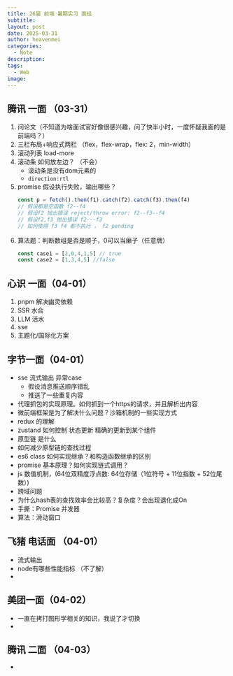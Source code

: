 ```yaml
---
title: 26届 前端 暑期实习 面经
subtitle: 
layout: post
date: 2025-03-31
author: heavenmei
categories:
  - Note
description: 
tags:
  - Web
image:
---
```

## 腾讯 一面 （03-31）
1. 问论文（不知道为啥面试官好像很感兴趣，问了快半小时，一度怀疑我面的是前端吗？）
2. 三栏布局+响应式两栏 （flex，flex-wrap，flex: 2，min-width）
3. 滚动列表 load-more
4. 滚动条 如何放左边？ （不会）
	- 滚动条是没有dom元素的
	- `direction:rtl` 
5. promise 假设执行失败，输出哪些？
	```js
	const p = fetch().then(f1).catch(f2).catch(f3).then(f4)
	// 假设都是空函数 f2--f4
	// 假设f2 抛出错误 reject/throw error: f2--f3--f4
	// 假设f2,f3 抛出错误 f2---f3
	// 如何使得 f3 f4 都不执行 ， f2 pending
	```
6. 算法题：判断数组是否是顺子，0可以当癞子（任意牌）
	```js
	const case1 = [2,0,4,1,5] // true
	const case2 = [1,3,4,5] //false
	```



## 心识 一面（04-01）

1. pnpm 解决幽灵依赖
2. SSR 水合
3. LLM 活水
4. sse
5. 主题化/国际化方案


## 字节一面（04-01）

- sse 流式输出 异常case
	- 假设消息推送顺序错乱
	- 推送了一些重复内容
- 代理抓包的实现原理。如何抓到一个https的请求，并且解析出内容
- 微前端框架是为了解决什么问题？沙箱机制的一些实现方式
- redux 的理解
- zustand 如何控制 状态更新 精确的更新到某个组件
- 原型链 是什么
- 如何减少原型链的查找过程
- es6 class 如何实现继承？和构造函数继承的区别
- promise 基本原理？如何实现链式调用？
- js 数值机制，(64位双精度浮点数:  64位存储（1位符号 + 11位指数 + 52位尾数）)
- 跨域问题
- 为什么hash表的查找效率会比较高？复杂度？会出现退化成On
- 手撕：Promise 并发器
- 算法：滑动窗口



## 飞猪 电话面 （04-01）
- 流式输出
- node有哪些性能指标 （不了解）
- 




## 美团一面（04-02）

- 一直在拷打图形学相关的知识，我说了才切换
- 



## 腾讯 二面 （04-03）
- 